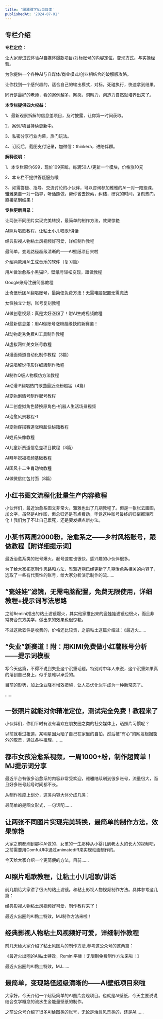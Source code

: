 ```yaml
---
title: '跟雅雅学Ai自媒体'
publishedAt: '2024-07-01'
---
```


## 专栏介绍

**专栏定位：**

让大家渗进式体验AI自媒体爆款项目/对标账号的内容定位，变现方式，与实操经验。

为你提供一个各种AI与自媒体/商业模式/创业相结合的破解版攻略。

让你找到一个感兴趣的，适合自己的输出模式，对标，死磕执行，快速拿到结果。

同行是最好的老师，看的案例越多，网感，洞察力，创造力自然就培养出来了。

**本专栏提供四大权益：**

1、最新观察拆解的信息差项目，及时披露，让你第一时间获取。

2、案例/项目持续更新中。

3、私密分享行业内幕，热门玩法。

4、订阅后，截图支付记录，加微信：thinkera，进陪伴群。

**解释说明：**

1、本专栏原价699，现价109买断。每满50人/更新一个模块，价格涨10元

2、本专栏不提供答疑服务哦

3、如需答疑、指导、交流讨论的小伙伴，可以咨询参加雅雅的AI一对一陪跑课，雅雅亲自一对一指导，听话照做，帮你省去摸索，纠结，研究的时间，复刻热门，直接拿到结果！

**专栏更新目录：**

让两张不同图片实现完美转换，最简单的制作方法，效果惊艳

AI照片唱歌教程，让粘土小儿唱歌/讲话 

经典影视人物粘土风视频好可爱，详细制作教程 

最简单，变现路径超级清晰的——AI壁纸项目来啦

介绍两款用AI生成音乐的软件（复习篇）

用AI做治愈系小黑猫IP，壁纸号轻松变现，跟做教程 

Google账号注册简易教程

比奇堡乐团AI翻唱账号，最简便免费方法！无需电脑配置无需魔法

女性独立计划，账号复刻教程

AI做创意视频：真是太好涨粉了！附AI生成视频教程

AI最新信息差：用AI做账号涨粉超级快的新赛道！

AI动物走秀免费AI工具制作教程

AI虚拟网红美女账号教程

AI漫画频道自动化制作教程（3篇）

AI说唱解说电影详细版制作教程

AI制作Q版人物模仿方法教程

Ai动漫IP翻唱热门歌曲最近涨粉超猛（4篇）

AI宠物剧情号制作起号教程

AI二创虚拟角色替换原角色-机器人生活场景视频

AI治愈风景教程-1

AI宠物穿搭赛道涨粉超快秘籍教程

AI姓氏头像教程

AI儿童新赛道信息差项目教程（3篇）

AI拜年祝福视频基础教程

AI国风十二生肖动物教程

AI做微信红包封面（8篇）

## 小红书图文流程化批量生产内容教程
小伙伴们，最近治愈系图文非常火，雅雅也出了几期教程了。但是一张张去画图，加文字，虽然是AI作图，但总归还是有点费劲，毕竟这种账号最终的归宿都矩阵化！我们为了不让自己累死，还是要发掘点新办法。

## 小某书两周2000粉，治愈系之——乡村风格账号，跟做教程【附详细提示词】
最近治愈系类的账号爆火，起号速度也很快。感兴趣的小伙伴很多。

为了给大家拓宽制作思路和方法，雅雅近期已经更新了几期治愈系相关的内容了，选取了一些有代表性的账号，给大家分析演示制作的流......

## “瓷娃娃”滤镜，无需电脑配置，免费无限使用，详细教程+提示词写法思路
​之前Remini推出的粘土滤镜爆火，其实他家推出来的瓷娃娃滤镜也很火，而且非常符合东方美学，做出来的效果也很惊艳。

不过这款软件是收费的，价格还比较贵，之前粘土这篇介绍过：《最近火......

## “失业”新赛道！附：用KIMI免费做小红薯账号分析——提示词模板
写今天这篇，不得不说到失业这个沉重话题，特别对中年人来说，这个沉重如果真的落到自己身上，似乎是难以承受的。

目前的形势，加上企业降本增效措施，让人员优化似乎成为一种新常态了。

......

## 一张照片就能对你精准定位，测试完全免费！教程来了
小伙伴们，你们平时有没有喜欢在朋友圈之类的社交媒体上，晒照片习惯呢？

以前就看过报道，某明星因为晒了自己在家里的自拍，然后被“有心”的网友根据窗外的取景，通过各种推理，......

## 都市女孩治愈系视频，一周1000+粉，制作超简单！MJ提示词分享
最近平台有很多治愈系的内容非常受欢迎，雅雅陆续刷到很多账号，流量很大，而且好多账号起号时间都不长。

从制作难度上划分，这类内容大体分成几类：

最简单的是图文形式，一句话配......

## 让两张不同图片实现完美转换，最简单的制作方法，效果惊艳
大家之前都刷到那种AI做的，女孩的一生那种从小婴儿到老太太的长大的视频吧，之前需要用ComfuUI中通过animatediff来实现动画制作的。

今天给大家介绍一个更简便的方法，目前......

## AI照片唱歌教程，让粘土小儿唱歌/讲话
前几期给大家讲了很火的粘土滤镜，和粘土影视人物视频制作方法。具体参考这几篇：

经典影视人物粘土风视频好可爱，制作教程来了！

最近火出圈的AI黏土特效，MJ制作方法来啦！

## 经典影视人物粘土风视频好可爱，详细制作教程
前几天给大家介绍了粘土风图片的制作方法,参考这公众号的这两篇：

《最近火出圈的AI黏土特效，Remini平替！无限制免费制作方法来啦！》

最近火出圈的AI黏土特效，MJ......

## 最简单，变现路径超级清晰的——AI壁纸项目来啦
大家好，今天介绍一个超级简单的AI图片变现项目。也就是AI壁纸，今天主要说说结合玄学概念的流水生金能量壁纸的制作。

之前公众号介绍了很多AI绘图类的账号，无论是治愈风景类的，还是AI......

